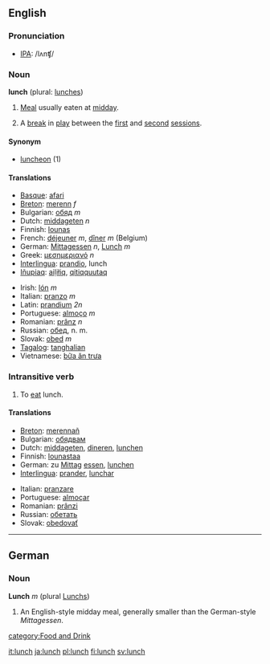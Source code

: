 ==English==
===Pronunciation===
*[[IPA]]: /lʌnʧ/

===Noun===
'''lunch''' (plural: [[lunches]])

# [[Meal]] usually eaten at [[midday]].
# {{Cricket}} A [[break]] in [[play]] between the [[first session|first]] and [[second session|second]] [[session]]s.

====Synonym====
* [[luncheon]] (1)

====Translations====
{{top}}
*[[Basque]]: [[afari]]
*[[Breton]]: [[merenn]] ''f''
*Bulgarian: [[обяд]] ''m''
*Dutch: [[middageten]] ''n''
*Finnish: [[lounas]]
*French: [[déjeuner]] ''m'', [[dîner]] ''m'' (Belgium)
*German: [[Mittagessen]] ''n'', [[Lunch]] ''m''
*Greek: [[μεσημεριανό]] ''n''
*[[Interlingua]]: [[prandio]], lunch
*[[Iñupiaq]]: [[aiḷiłiq]], [[qitiqquutaq]]
{{mid}}
*Irish: [[lón]] ''m''
*Italian: [[pranzo]] ''m''
*Latin: [[prandium]] ''2n''
*Portuguese: [[almoço]] ''m''
*Romanian: [[prânz]] ''n''
*Russian: [[обед]], n. m.
*Slovak: [[obed]] ''m''
*[[Tagalog]]: [[tanghalian]]
*Vietnamese: [[bữa ăn trưa]]
{{bottom}}

===Intransitive verb===
# To [[eat]] lunch.

====Translations====
{{top}}
*[[Breton]]: [[merennañ]]
*Bulgarian: [[обядвам]]
*Dutch: [[middageten]], [[dineren]], [[lunchen]]
*Finnish: [[lounastaa]]
*German: zu [[Mittag]] [[essen]], [[lunchen]]
*[[Interlingua]]: [[prander]], [[lunchar]]
{{mid}}
*Italian: [[pranzare]]
*Portuguese: [[almoçar]]
*Romanian: [[prânzi]]
*Russian: [[обетать]]
*Slovak: [[obedovať]]
{{bottom}}
----

==German==
===Noun===
'''Lunch''' ''m'' (plural [[Lunchs]])

# An English-style midday meal, generally smaller than the German-style ''Mittagessen''.

[[category:Food and Drink]]

[[it:lunch]]
[[ja:lunch]]
[[pl:lunch]]
[[fi:lunch]]
[[sv:lunch]]